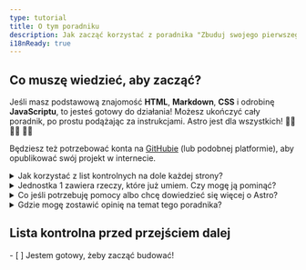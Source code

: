 ```yaml
---
type: tutorial
title: O tym poradniku
description: Jak zacząć korzystać z poradnika "Zbuduj swojego pierwszego bloga w Astro".
i18nReady: true
---
```


## Co muszę wiedzieć, aby zacząć?

Jeśli masz podstawową znajomość **HTML**, **Markdown**, **CSS** i odrobinę **JavaScriptu**, to jesteś gotowy do działania! Możesz ukończyć cały poradnik, po prostu podążając za instrukcjami. Astro jest dla wszystkich! 🧑‍🚀 👩‍🚀 👨‍🚀 

Będziesz też potrzebować konta na [GitHubie](https://github.com) (lub podobnej platformie), aby opublikować swój projekt w internecie.

<details>
<summary>Jak korzystać z list kontrolnych na dole każdej strony?</summary>

Po prostu je odhaczaj!

Na końcu każdej strony znajdziesz klikalną listę zadań, które powinieneś już umieć wykonać. Odhacz je, aby śledzić swoje postępy w Poradniku.

Korzystanie z tego systemu jest opcjonalne, ale może pomóc Ci zapamiętać, w którym miejscu skończyłeś, jeśli wrócisz do poradnika po jakimś czasie. Możesz również zostawić niektóre elementy nieodhaczone, jako przypomnienie o lekcjach, do których chcesz wrócić później.

(Dane te są zapisywane wyłącznie w lokalnej pamięci Twojej przeglądarki i nie są dostępne nigdzie indziej. Astro nie przesyła ani nie przechowuje żadnych danych.)
</details>

<details>
<summary>Jednostka 1 zawiera rzeczy, które już umiem. Czy mogę ją pominąć?</summary>

Lekcje zawarte w [Jednostce 1](/en/tutorial/1-setup/) pomogą Ci upewnić się, że masz odpowiednie narzędzia programistyczne i konta online potrzebne do ukończenia poradnika. Przeprowadzą Cię przez proces tworzenia nowego projektu Astro, zapisania go na GitHubie i opublikowania na Netlify.

Jeśli już [utworzyłeś nowy, pusty projekt Astro](/en/install-and-setup/) i czujesz się pewnie z obecną konfiguracją, możesz bezpiecznie przejść do [Jednostki 2](/en/tutorial/2-pages/), gdzie zaczniesz tworzyć nowe strony w swoim projekcie.
</details>

<details>
<summary>Co jeśli potrzebuję pomocy albo chcę dowiedzieć się więcej o Astro?</summary>

Nasz [przyjazny serwer Discord Astro](https://astro.build/chat) to idealne miejsce!

Dołącz do kanału z forum wsparcia, aby zadać pytanie, lub przywitaj się i porozmawiaj na `#general` albo `#off-topic`.
</details>

<details>
<summary>Gdzie mogę zostawić opinię na temat tego poradnika?</summary>

Ten poradnik jest projektem naszego zespołu dokumentacji. Możesz nas znaleźć na Discordzie w kanale `#docs`, albo zgłosić problem na [repozytorium dokumentacji na GitHubie](https://github.com/withastro/docs/issues).
</details>

<Box icon="check-list">

## Lista kontrolna przed przejściem dalej

<Checklist>
- [ ] Jestem gotowy, żeby zacząć budować!
</Checklist>
</Box>
